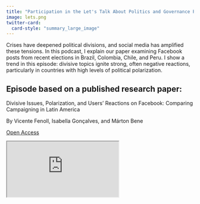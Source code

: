 ---
title: "Participation in the Let's Talk About Politics and Governance Podcast"
image: lets.png
twitter-card:
  card-style: "summary_large_image"
---

Crises have deepened political divisions, and social media has amplified these tensions. In this podcast, I explain our paper examining Facebook posts from recent elections in Brazil, Colombia, Chile, and Peru. I show a trend in this episode: divisive topics ignite strong, often negative reactions, particularly in countries with high levels of political polarization.

::: callout-note
## Episode based on a published research paper:

Divisive Issues, Polarization, and Users’ Reactions on Facebook: Comparing Campaigning in Latin America

By Vicente Fenoll, Isabella Gonçalves, and Márton Bene

[<i class="bi bi-journal-text"></i> Open Access](https://www.cogitatiopress.com/politicsandgovernance/article/view/7957){.btn .btn-outline-secondary .btn-sm target="_blank" rel="noopener"}

:::

::: {.ratio .ratio-16x9}
<iframe
  src="https://www.youtube.com/embed/rd2iEdmEv4Y?rel=0"
  title="YouTube video"
  allow="accelerometer; autoplay; clipboard-write; encrypted-media; gyroscope; picture-in-picture; web-share"
  allowfullscreen
  loading="lazy">
</iframe>
:::




